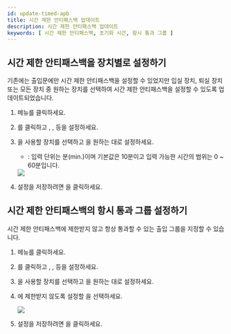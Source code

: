 ```yaml
---
id: update-timed-apb
title: 시간 제한 안티패스백 업데이트
description: 시간 제한 안티패스백 업데이트
keywords: [ 시간 제한 안티패스백, 초기화 시간, 항시 통과 그룹 ]
---
```


## 시간 제한 안티패스백을 장치별로 설정하기

기존에는 출입문에만 시간 제한 안티패스백을 설정할 수 있었지만 입실 장치, 퇴실 장치 또는 모든 장치 중 원하는 장치를 선택하여 시간 제한 안티패스백을 설정할 수 있도록 업데이트되었습니다.

1. <Cmd sid="common.gnb.door" /> 메뉴를 클릭하세요.

1. <Cmd sid="button.func.addDoor" />를 클릭하고 <Cmd sid="common.information" />, <Cmd sid="device.info.configuration" />, <Cmd sid="common.option" /> 등을 설정하세요.

1. <Cmd sid="timedAPB.field" />을 사용할 장치를 선택하고 <Cmd sid="door.resetTime" />을 원하는 대로 설정하세요.

    * <Cmd sid="door.resetTime" />: 입력 단위는 분(min.)이며 기본값은 10분이고 입력 가능한 시간의 범위는 0 ~ 60분입니다.

    <Image src='/img/ko/biostar-298-timed-APB-drop.png' caption />

1. 설정을 저장하려면 <Cmd sid="button.apply" />을 클릭하세요.

## 시간 제한 안티패스백의 항시 통과 그룹 설정하기

시간 제한 안티패스백에 제한받지 않고 항상 통과할 수 있는 출입 그룹을 지정할 수 있습니다.

1. <Cmd sid="common.gnb.door" /> 메뉴를 클릭하세요.

1. <Cmd sid="button.func.addDoor" />를 클릭하고 <Cmd sid="common.information" />, <Cmd sid="device.info.configuration" />, <Cmd sid="common.option" /> 등을 설정하세요.

1. <Cmd sid="timedAPB.field" />을 사용할 장치를 선택하고 <Cmd sid="door.resetTime" />을 원하는 대로 설정하세요.

1. <Cmd sid="timedAPB.field" />에 제한받지 않도록 설정할 <Cmd sid="zone.apb.bypassGroup" />을 선택하세요.

    <Image src='/img/ko/biostar-298-timed-APB-bypass.png' caption />

1. 설정을 저장하려면 <Cmd sid="button.apply" />을 클릭하세요.